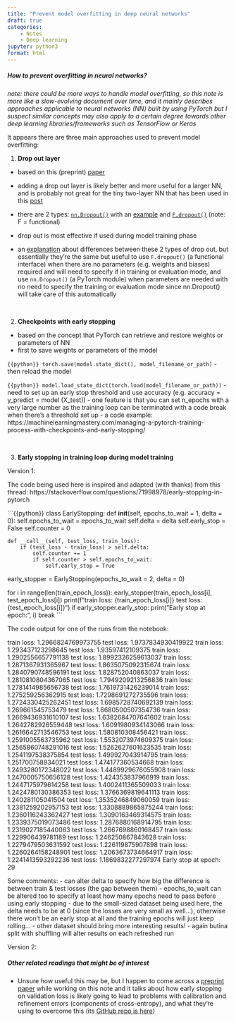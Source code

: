```yaml
---
title: "Prevent model overfitting in deep neural networks"
draft: true
categories: 
    - Notes
    - Deep learning
jupyter: python3
format: html
---
```


##### **How to prevent overfitting in neural networks?**

*note: there could be more ways to handle model overfitting, so this note is more like a slow-evolving document over time, and it mainly describes approaches applicable to neural networks (NN) built by using PyTorch but I suspect similar concepts may also apply to a certain degree towards other deep learning libraries/frameworks such as TensorFlow or Keras*

It appears there are three main approaches used to prevent model overfitting:

1. **Drop out layer**

- based on this (preprint) [paper](https://arxiv.org/abs/1207.0580)

- adding a drop out layer is likely better and more useful for a larger NN, and is probably not great for the tiny two-layer NN that has been used in this [post](https://jhylin.github.io/Data_in_life_blog/posts/22_Simple_dnn_adrs/2_ADR_regressor.html)

- there are 2 types: [`nn.Dropout()`](https://pytorch.org/docs/stable/generated/torch.nn.Dropout.html) with an [example](https://machinelearningmastery.com/using-dropout-regularization-in-pytorch-models/) and [`F.dropout()`](https://pytorch.org/docs/stable/generated/torch.nn.functional.dropout.html) (note: F = functional)

- drop out is most effective if used during model training phase

- an [explanation](https://stackoverflow.com/a/53452827/19218378) about differences between these 2 types of drop out, but essentially they're the same but useful to use `F.dropout()` (a functional interface) when there are no parameters (e.g. weights and biases) required and will need to specify if in training or evaluation mode, and use `nn.Dropout()` (a PyTorch module) when parameters are needed with no need to specify the training or evaluation mode since nn.Dropout() will take care of this automatically

<br>

2. **Checkpoints with early stopping**

- based on the concept that PyTorch can retrieve and restore weights or parameters of NN
- first to save weights or parameters of the model

```{{python}}
torch.save(model.state_dict(), model_filename_or_path)
```
- then reload the model

```{{python}}
model.load_state_dict(torch.load(model_filename_or_path)) 
```
- need to set up an early stop threshold and use accuracy (e.g. accuracy = y_predict = model (X_test))
- one feature is that you can set n_epochs with a very large number as the training loop can be terminated with a code break when there's a threshold set up
- a code example: https://machinelearningmastery.com/managing-a-pytorch-training-process-with-checkpoints-and-early-stopping/

<br>

3. **Early stopping in training loop during model training**

Version 1:

The code being used here is inspired and adapted (with thanks) from this thread: https://stackoverflow.com/questions/71998978/early-stopping-in-pytorch

```{{python}}
class EarlyStopping:
    def __init__(self, epochs_to_wait = 1, delta = 0):
        self.epochs_to_wait = epochs_to_wait
        self.delta = delta
        self.early_stop = False
        self.counter = 0

    def __call__(self, test_loss, train_loss):
        if (test_loss - train_loss) > self.delta:
            self.counter += 1
            if self.counter > self.epochs_to_wait:
                self.early_stop = True

early_stopper = EarlyStopping(epochs_to_wait = 2, delta = 0)

for i in range(len(train_epoch_loss)):
    early_stopper(train_epoch_loss[i], test_epoch_loss[i])
    print(f"train loss: {train_epoch_loss[i]} test loss: {test_epoch_loss[i]}")
    if early_stopper.early_stop:
        print("Early stop at epoch:", i)
        break
```

The code output for one of the runs from the notebook:

train loss: 1.2966824769973755 test loss: 1.9737834930419922
train loss: 1.293437123298645 test loss: 1.93597412109375
train loss: 1.2902556657791138 test loss: 1.8992326259613037
train loss: 1.2871367931365967 test loss: 1.8635075092315674
train loss: 1.2840790748596191 test loss: 1.828752040863037
train loss: 1.2810810804367065 test loss: 1.7949209213256836
train loss: 1.2781414985656738 test loss: 1.7619731426239014
train loss: 1.275259256362915 test loss: 1.7298691272735596
train loss: 1.2724330425262451 test loss: 1.6985728740692139
train loss: 1.269661545753479 test loss: 1.6680500507354736
train loss: 1.2669436931610107 test loss: 1.6382684707641602
train loss: 1.2642782926559448 test loss: 1.6091980934143066
train loss: 1.2616642713546753 test loss: 1.580810308456421
train loss: 1.2591005563735962 test loss: 1.5532073974609375
train loss: 1.2565860748291016 test loss: 1.5262627601623535
train loss: 1.2541197538375854 test loss: 1.499927043914795
train loss: 1.251700758934021 test loss: 1.474177360534668
train loss: 1.2493280172348022 test loss: 1.4489929676055908
train loss: 1.2470005750656128 test loss: 1.424353837966919
train loss: 1.2447175979614258 test loss: 1.4002411365509033
train loss: 1.2424780130386353 test loss: 1.3766369819641113
train loss: 1.240281105041504 test loss: 1.3535246849060059
train loss: 1.2381259202957153 test loss: 1.3308889865875244
train loss: 1.2360116243362427 test loss: 1.3090163469314575
train loss: 1.2339375019073486 test loss: 1.2876880168914795
train loss: 1.2319027185440063 test loss: 1.2667698860168457
train loss: 1.229906439781189 test loss: 1.246250867843628
train loss: 1.2279479503631592 test loss: 1.226119875907898
train loss: 1.2260264158248901 test loss: 1.2063673734664917
train loss: 1.2241413593292236 test loss: 1.1869832277297974
Early stop at epoch: 29

Some comments:
- can alter delta to specify how big the difference is between train & test losses (the gap between them)
- epochs_to_wait can be altered too to specify at least how many epochs need to pass before using early stopping
- due to the small-sized dataset being used here, the delta needs to be at 0 (since the losses are very small as well...), otherwise there won't be an early stop at all and the training epochs will just keep rolling...
- other dataset should bring more interesting results!
- again butina split with shuffling will alter results on each refreshed run


Version 2:



##### **Other related readings that might be of interest**

* Unsure how useful this may be, but I happen to come across a [preprint paper](https://arxiv.org/pdf/2501.19195) while working on this note and it talks about how early stopping on validation loss is likely going to lead to problems with calibration and refinement errors (components of cross-entropy), and what they're using to overcome this (its [GitHub repo is here](https://github.com/dholzmueller/probmetrics))
